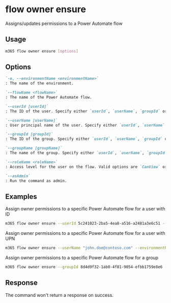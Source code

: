 
# flow owner ensure

Assigns/updates permissions to a Power Automate flow

## Usage

```sh
m365 flow owner ensure [options]
```

## Options

```md definition-list
`-e, --environmentName <environmentName>`
: The name of the environment.

`--flowName <flowName>`
: The name of the Power Automate flow.

`--userId [userId]`
: The ID of the user. Specify either `userId`, `userName`, `groupId` or `groupName`.

`--userName [userName]`
: User principal name of the user. Specify either `userId`, `userName`, `groupId` or `groupName`.

`--groupId [groupId]`
: The ID of the group. Specify either `userId`, `userName`, `groupId` or `groupName`.

`--groupName [groupName]`
: The name of the group. Specify either `userId`, `userName`, `groupId` or `groupName`.

`--roleName <roleName>`
: Access level for the user on the flow. Valid options are `CanView` or `CanEdit`.

`--asAdmin`
: Run the command as admin.
```

<Global />

## Examples

Assign owner permissions to a specific Power Automate flow for a user with ID

```sh
m365 flow owner ensure --userId 5c241023-2ba5-4ea8-a516-a2481a3e6c51 --environmentName Default-c5a5d746-3520-453f-8a69-780f8e44917e --flowName 72f2be4a-78c1-4220-a048-dbf557296a72 --roleName CanEdit
```

Assign owner permissions to a specific Power Automate flow for a user with UPN

```sh
m365 flow owner ensure --userName "john.doe@contoso.com" --environmentName Default-c5a5d746-3520-453f-8a69-780f8e44917e --flowName 72f2be4a-78c1-4220-a048-dbf557296a72 --roleName CanEdit
```

Assign owner permissions to a specific Power Automate flow for a group

```sh
m365 flow owner ensure --groupId 8d4d9f32-1ab0-4f81-9054-efbb1759e8e6 --environmentName Default-c5a5d746-3520-453f-8a69-780f8e44917e --flowName 72f2be4a-78c1-4220-a048-dbf557296a72 --roleName CanEdit
```

## Response

The command won't return a response on success.
